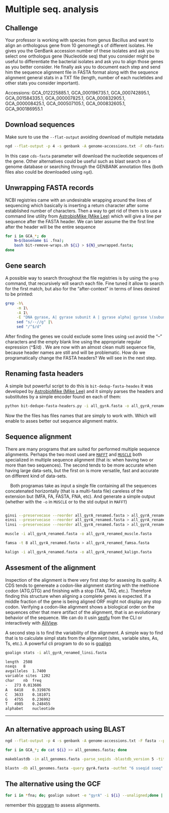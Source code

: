 # Multiple seq. analysis

::: {.callout-warning}
## Challenge {.unnumbered}
Your professor is working with species from genus  Bacillus and want to align an orthologous gene from 10 genomegit s of different isolates. He gives you the GenBank accession number of these isolates and ask you to select one orthologus gene (Nucleotide seq) that you consider might be useful to differentiate the bacterial isolates and ask you to align those genes as you better consider. He finally ask you to document each step and send him the sequence alignment file in FASTA format along with the sequence alignment general stats in a TXT file (length, number of each nucletides and other stats you consider important).

Accessions: GCA_012225885.1, GCA_000196735.1, GCA_000742895.1, GCA_001584335.1, GCA_000007825.1, GCA_000832905.1, GCA_000008425.1, GCA_000507105.1, GCA_000832605.1, GCA_900186955.1
:::



## Download sequences {.unnumbered}

Make sure to use the `--flat-output`  avoiding download of multiple metadata

```bash
ngd --flat-output -p 4 -s genbank -A genome-accessions.txt -F cds-fasta bacteria
```

In this case `cds-fasta` parameter will download the nucleotide sequences of the gene. Other alternatives could be useful such as blast search on a genome database or searching through the GENBANK annotation files (both files also could be downloaded using `ngd`).

## Unwrapping FASTA records {.unnumbered}

NCBI registries came with an undesirable wrapping around the lines of sequencing which basically is inserting a return character after some established number of characters. Then a way to get rid of them is to use a command line utility from [AstrobioMike (Mike Lee)](https://github.com/AstrobioMike) which will give a line per sequence after the FASTA header. We can later assume the the first line after the header will be the entire sequence

```bash
for i in GCA_*; do 
    N=$(basename $i .fna); 
    bash bit-remove-wraps.sh ${i} > ${N}_unwrapped.fasta; 
done
```

## Gene search {.unnumbered}

A possible way to search throughout the file registries is by using the `grep` command, that recursively will search each file. Fine tuned it allow to search for the first  match, but also for the "after-context" in terms of lines desired to be printed:

```bash
grep -h\
     -m 1\
     -A 1\
     -E "DNA gyrase, A| gyrase subunit A | gyrase alpha| gyrase \(subunit A\)| gyrA"  *.fasta |\
     sed "s/--//g" |\
     sed "/^$/d"
```

After finding the genes we could exclude some lines using `sed` avoid the "--" characters and the empty blank line using the appropriate regular expression (^$/d) . We are now with an almost clean multi sequence file, because header names are still and will be problematic. How do we programatically change the FASTA headers? We will see in the next step.

## Renaming fasta headers {.unnumbered}

A simple but powerful script to do this is `bit-dedup-fasta-heades` it was developed by [AstrobioMike (Mike Lee)](https://github.com/AstrobioMike) and it simply parses the headers and substitutes by a simple encoder found en each of them:

```bash
python bit-dedupe-fasta-headers.py -i all_gyrA.fasta -o all_gyrA_renamed.fasta
```

Now the the files has files names that are simply to work with. Which will enable to asses better out sequence alignment matrix.

## Sequence alignment {.unnumbered}

There are many programs that are suited for performed multiple sequence alignments. Perhaps the two most used are [`MAFFT`](https://mafft.cbrc.jp/alignment/software/) and [`MUSCLE`](https://drive5.com/muscle5/) both specialized in multiple sequence alignment (that is: when having two or more than two sequences). The second tends to be more accurate when having large data-sets, but the first on is more versatile, fast and accurate on different kind of data-sets. 

    Both programas take as input a single file containing all the sequences concatenated horizontally (that is a multi-fasta file) careless of the extension but (MFA, FA, FASTA, FNA, etc). And generate a simple output (whether with the `-o` in `MUSCLE` or to the std output in `MAFFT`)
    
```bash

ginsi --preservecase --reorder all_gyrA_renamed.fasta > all_gyrA_renamed_ginsi.fasta # globally optimized
einsi --preservecase --reorder all_gyrA_renamed.fasta > all_gyrA_renamed_einsi.fasta # gene-focused optimized
linsi --preservecase --reorder all_gyrA_renamed.fasta > all_gyrA_renamed_linsi.fasta # locally optimized

muscle -i all_gyrA_renamed.fasta -o all_gyrA_renamed_muscle.fasta

famsa -t 8 all_gyrA_renamed.fasta > all_gyrA_renamed_famsa.fasta

kalign -i all_gyrA_renamed.fasta -o all_gyrA_renamed_kalign.fasta
```

## Assesment of the alignment {.unnumbered}

Inspection of the alignment is there very first step for assesing its quality. A CDS tends to genereate a codon-like alignment starting with the methione codon (ATG,GTG) and finishing with a stop (TAA, TAG, etc.). Therefore finding this structure when aligning a complete genes is expected. If a middle fraction of the gene is being aligned ORF might not display any stop codon. Verifying a codon-like alignment shows a biological order on the sequences other that mere artifact of the alignment, that is an evolutionary behavior of the sequence. We can do it usin [seqfu](https://telatin.github.io/seqfu2/) from the CLI or interactively with [AliView](https://github.com/AliView/AliView).

A second step is to find the variability of the alignment. A simple way to find that is to calculate simpl stats from the alignment (sites, variable sites, As, Ts, etc.). A powerful cli program to do so is [goalign](https://github.com/evolbioinfo/goalign) 

```bash
goalign stats -i all_gyrA_renamed_linsi.fasta
```
```bash
length	2508
nseqs	8
avgalleles	1.7400
variable sites	1202
char	nb	freq
-	273	0.013606
A	6418	0.319876
C	3633	0.181071
G	4755	0.236992
T	4985	0.248455
alphabet	nucleotide
```

---

## An alternative approach using BLAST {.unnumbered}

```bash
ngd --flat-output -p 4 -s genbank -A genome-accessions.txt -F fasta --parallel 8 bacteria

for i in GCA_*; do cat ${i} >> all_genomes.fasta; done

makeblastdb -in all_genomes.fasta -parse_seqids -blastdb_version 5 -title "demo" -dbtype nucl

blastn -db all_genomes.fasta -query gyrA.fasta -outfmt "6 sseqid sseq" -word_size 5 -evalue 1e-50 -num_threads 8 | sed -E "s/gb|emb/>/g" | sed -E "s/\t/\n/" > all_gyrA.fasta
```

## The alternative using the GCF {.unnumbered}


```bash
for i in *fna; do; goalign subset -e "gyrA" -i ${i} --unaligned;done | grep ">"
```

remember this [program](https://github.com/KatyBrown/CIAlign) to assess alignments.